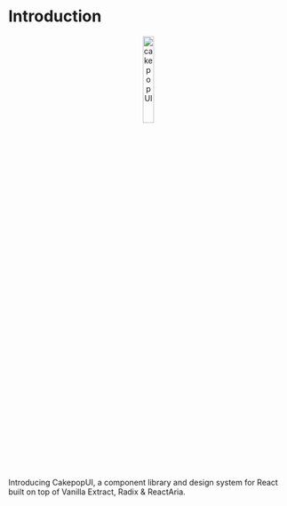 # Introduction
 <p align="center">
      <img width="20%" src="https://raw.githubusercontent.com/zwagnr/cakepop/main/apps/docs/public/cakepop.png" alt="cakepopUI" />
</p>
Introducing CakepopUI, a component library and design system for React built on top of Vanilla Extract, Radix & ReactAria.

